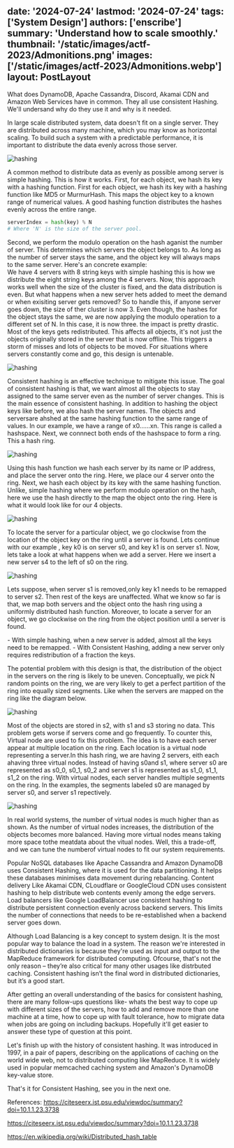date: '2024-07-24'
lastmod: '2024-07-24'
tags: ['System Design']
authors: ['enscribe']
summary: 'Understand how to scale smoothly.'
thumbnail: '/static/images/actf-2023/Admonitions.png'
images: ['/static/images/actf-2023/Admonitions.webp']
layout: PostLayout
---




What does DynamoDB, Apache Cassandra, Discord, Akamai CDN and Amazon Web Services have in common. They all use consistent Hashing.  We'll
undersand why do they use it and why is it needed.

In large scale distributed system, data doesn't fit on a single server. They are distributed across many machine, which you may know as
horizontal scaling. To build such a system with a predictable performance, it is important to distribute the data evenly across those
server. 

![hashing](/static/images/actf-2023/consistent_1.png)

A common method to distribute data as evenly as possible among server is simple hashing. This is how it works. First, for each object,
we hash its key with a hashing function. First for each object, we hash its key with a hashing function like MD5 or MurmurHash. This
maps the object key to a known range of numerical values. A good hashing function distributes the hashes evenly across the entire
range.
```python
serverIndex = hash(key) % N
# Where 'N' is the size of the server pool.
```

Second, we perform the modulo operation on the hash aganist the number of server. This determines which servers the object belongs to.
As long as the number of server stays the same, and the object key will always maps to the same server. Here's an concrete example:           
We have 4 servers with 8 string keys with simple hashing this is how we distribute the eight string keys among the 4 servers. Now, this
approach works well when the size of the cluster is fixed, and the data distribution is even. But what happens when a new server hets
added to meet the demand or when exisiting server gets removed? So to handle this, if anyone server goes down, the size of ther cluster
is now 3. Even though, the hashes for the object stays the same, we are now applying the modulo operation to a different set of N. In
this case, it is now three. the impact is pretty drastic. Most of the keys gets redistributed. This affects all objects, it's not just
the objects originally stored in the server that is now offline. This triggers a storm of misses and lots of objects to be moved. For
situations where servers constantly come and go, this design is untenable. 

![hashing](/static/images/consistent_2.png)

Consistent hashing is an effective technique to mitigate this issue. The goal of consistent hashing is that, we want almost all the
objects to stay assigned to the same server even as the number of server changes. This is the main essence of consistent hashing. In
addition to hashing the object keys like before, we also hash the server names. The objects and serversare ahshed at the same hashing
function to the same range of values. In our example, we have a range of x0......xn. This range is called a hashspace. Next, we
connnect both ends of the hashspace to form a ring. This a hash ring.

![hashing](/static/images/actf-2023/consistent_3.png)

Using this hash function we hash each server by its name or IP address, and place the server onto the ring. Here, we place our 4 server
onto the ring. Next, we hash each object by its key with the same hashing function. Unlike, simple hashing where we perform modulo
operation on the hash, here we use the hash directly to the map the object onto the ring. Here is what it would look like for our 4
objects.

![hashing](/static/images/actf-2023/consistent_4.png)

To locate the server for a particular object, we go clockwise from the location of the object key on the ring until a server is found.
Lets continue with our example , key k0 is on server s0, and key k1 is on server s1. Now, lets take a look at what happens when we add
a server. Here we insert a new server s4 to the left of s0 on the ring. 

![hashing](/static/images/actf-2023/consistent_5.png)

Lets suppose, when server s1 is removed,only key k1 needs to be remapped to server s2. Then rest of the keys are unaffected. What we
know so far is that, we map both servers and the object onto the hash ring using a uniformly distributed hash function. Moreover, to
locate  a server for an object, we go clockwise on the ring from the object position until a server is found. 

<Note>
-   With simple hashing, when a new server is added, almost all the keys need to be remapped.
-   With Consistent Hashing, adding a new server only requires redistribution of a fraction the keys. </Note> <br/>

The potential problem with this design is that, the distribution of the object in the servers on the ring is likely to be uneven.
Conceptually, we pick N random points on the ring, we are very likely to get a perfect partition of the ring into equally sized
segments. Like when the servers are mapped on the ring like the diagram below.

![hashing](/static/images/actf-2023/consistent_6.png)

Most of the objects are stored in s2, with s1 and s3 storing no data. This problem gets worse if servers come and go frequently. To
counter this, Virtual node are used to fix this problem. The idea is to have each server appear at multiple location on the ring. Each
location is a virtual node representing a server.In this hash ring, we are having 2 servers, eith each ahaving three virtual nodes.
Instead of having s0and s1, where server s0 are represented as s0_0, s0_1, s0_2 and server s1 is represented as s1_0, s1_1, s1_2 on the
ring. With virtual nodes, each server handles multiple segments on the ring. In the examples, the segments labeled s0 are managed by
server s0, and server s1 repectively.

![hashing](/static/images/actf-2023/consistent_7.png)

In real world systems, the number of virtual nodes is much higher than as shown. As the number of virtual nodes increases, the
distribution of the objects becomes more balanced. Having more virtual nodes means taking more space tothe meatdata about the vitual
nodes. Well, this a trade-off, and we can tune the numberof virtual nodes to fit our system requirements.

Popular NoSQL databases like Apache Cassandra and Amazon DynamoDB uses Consistent Hashing, where it is used for the data partitioning.
It helps these databases minimises data movement during rebalancing. Content delivery Like Akamai CDN, CLoudflare or GoogleCloud CDN
uses consistent hashing to help distribute web contents evenly among the  edge servers. Load balancers like Google LoadBalancer use
consistent hashing to distribute persistent connection evenly across backend servers. This limits the number of connections that needs
to be re-established when a backend server goes down. 

Although Load Balancing is a key concept to system design. It is the most popular way to balance the load in a system. The reason we're
interested in distributed dictionaries is because they're used as input and output to the MapReduce framework for distributed
computing. Ofcourse, that's not the only reason  – they’re also critical for many other usages like distrbuted caching. Consistent
hashing isn’t the final word in distributed dictionaries, but it’s a good start. 

After getting an overall understanding of the basics for consistent hashing, there are many follow-ups questions like- whats the best
way to cope up with different sizes of the servers, how to add and remove more than one machine at a time, how to cope up with fault
tolerance, how to migrate data when jobs are going on including backups. Hopefully it'll get easier to answer these type of question at
this point.

Let's finish up with the history of consistent hashing. It was introduced in 1997, in a pair of papers, describing on the applications
of caching on the world wide web, not to distributed computing like MapReduce. It is widely used in popular memcached caching system
and Amazon's DynamoDB key-value store.

That's it for Consistent Hashing, see you in the next one.

References:
https://citeseerx.ist.psu.edu/viewdoc/summary?doi=10.1.1.23.3738

https://citeseerx.ist.psu.edu/viewdoc/summary?doi=10.1.1.23.3738

https://en.wikipedia.org/wiki/Distributed_hash_table